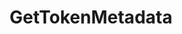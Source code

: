 ---
title: GetTokenMetadata
openapi: ../sequence-metadata.json post /rpc/Metadata/GetTokenMetadata
---